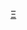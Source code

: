 {{Navbox
|name= Philippine regions
|title= {{PHI}}[[大區 (菲律賓)|大區]]
|state   = {{{state|autocollapse}}}
|listclass= hlist
|group1= [[呂宋]]
|list1=
* [[伊羅戈|I &ndash; 伊羅戈]]
* [[卡加延河谷|II &ndash; 卡加延河谷]]
* [[中央呂宋|III &ndash; 中央呂宋]]
* [[卡拉巴松|IV-A &ndash; 卡拉巴松]]
* [[民馬羅巴|民馬羅巴 &ndash; 西南他加祿地區]]
* [[比科爾|V &ndash; 比科爾]]
* [[科迪勒拉行政區]]
* [[馬尼拉大都會|國家首都地區]]
|group2= [[米沙鄢群島]]
|list2=
* [[西米沙鄢|VI &ndash; 西米沙鄢]]
* [[中米沙鄢|VII &ndash; 中米沙鄢]]
* [[東米沙鄢|VIII &ndash; 東米沙鄢]]
|group3= [[棉蘭老島]]
|list3=
* [[三寶顏半島|IX &ndash; 三寶顏半島]]
* [[北棉蘭老|X &ndash; 北棉蘭老]]
* [[達沃區|XI &ndash; 達沃區]]
* [[索科斯克薩爾根|XII &ndash; 索科斯克薩爾根]]
* [[卡拉加|XIII &ndash; 卡拉加]]
* [[棉蘭老穆斯林自治區]]
}}<noinclude>
{{collapsible option}}
[[Category:菲律賓大區|Ξ]]
</noinclude>